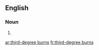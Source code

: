 ==English==

===Noun===
{{head|en|head=[[third]]-[[degree]] [[burn]]s}}

# {{plural of|third-degree burn}}

[[ar:third-degree burns]]
[[fr:third-degree burns]]